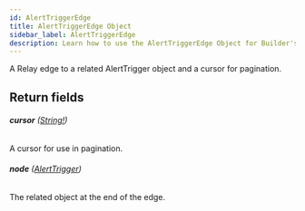 ```yaml
---
id: AlertTriggerEdge
title: AlertTriggerEdge Object
sidebar_label: AlertTriggerEdge
description: Learn how to use the AlertTriggerEdge Object for Builder's API.
---
```


A Relay edge to a related AlertTrigger object and a cursor for pagination.

## Return fields

###### <b>cursor</b> ([String!](/self-managed/composer/builder/api/schema/scalar/String.mdx))

A cursor for use in pagination.

###### <b>node</b> ([AlertTrigger](/self-managed/composer/builder/api/schema/object/AlertTrigger.mdx))

The related object at the end of the edge.
